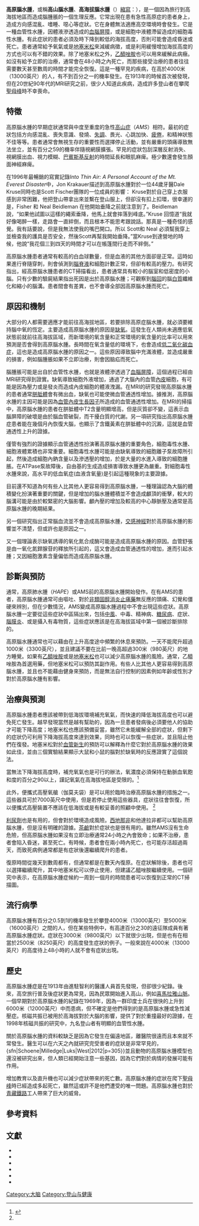 {{Infobox disease |
  Name        = High-altitude cerebral edema |
  ICD10       = |
  ICD9        = {{ICD9|993.2}} |
}}

'''高原腦水腫'''，或稱'''高山腦水腫'''、'''高海拔腦水腫'''（{{lang-en|High-altitude cerebral edema}}）[[縮寫|縮寫]]：{{lang|en|'''HACE'''}}），是一個因為旅行到高海拔地區而造成腦腫脹的一個生理反應。它常出現在患有急性高原症的患者身上，造成方向感混亂、嗜睡、噁心等症狀。它在身體無法適應高空環境時會發生。它是一種血管性水腫，因體液滲透造成的[[血腦屏障|血腦屏障]]，或是細胞中液體滯留造成的細胞毒性水腫。有此症狀的患者必須及時下降到較低的海拔高度，否則可能會造成昏迷或死亡。患者通常給予氧氣或是[[地塞米松|地塞米松]]來減緩病徵，或是利用緩慢增加海拔高度的方式也可以有不錯的效果。除了地塞米松之外，[[乙醯唑胺|乙醯唑胺]]也可以用來緩解此病癥。如沒有給予立即的治療，通常會在48小時之內死亡，而那些接受治療的患者往往需要數天甚至數周的時間才能完全恢復。這是一種罕見的疾病，在高於4000米（13000英尺）的人，有不到百分之一的機率發生。在1913年的時候首次被發現，但在20世紀90年代的MRI研究之前，很少人知道此疾病，造成許多登山者在攀爬[[聖母峰|聖母峰]]時不幸喪命。

==特徵==
高原腦水腫的早期症狀通常與中度至重度的急性[[高山症|高山症]]（''AMS''）相符。{{sfn|Bärtsch|Swenson|2013|p=2296}}最初的症狀包括方向感混亂、喪失意識、{{sfn|Rosenberg|2012|p=146}}發燒、[[失調|失調]]、{{sfn|Bärtsch|Swenson|2013|p=2294}}畏光、心跳加快、{{sfn|Schoene|Milledge|Luks|West|2012|p=301}}[[疲倦|疲倦]]，和精神狀態不佳等等。{{sfn|Bärtsch|Swenson|2013|p=2296}}患者通常會無視生存的重要性而選擇停止活動，並有嚴重的頭痛導致無法坐立{{sfn|Schoene|Milledge|Luks|West|2012|p=301}}，並有百分之59的機率伴隨視網膜擴張。{{sfn|Wilson|Newman|Imray|2009|p=185}}罕見的症狀包刮深層反射消失、視網膜出血、視力模糊、[[巴賓斯基反射|巴賓斯基反射]]的時間延長和眼肌麻痺。{{sfn|Schoene|Milledge|Luks|West|2012|p=301}}極少數還會發生顏面神經麻痺。{{sfn|Wilson|Newman|Imray|2009|p=177}}

在1996年最暢銷的寫實記錄''Into Thin Air: A Personal Account of the Mt. Everest Disaster''中，Jon Krakauer描述到高原腦水腫對於一位44歲牙醫Dale Kruse同時也是Scott Fischer團隊的一位成員的影響：
Kruse對於自己穿上衣服感到非常困難，他把登山帶拿出來並繫在登山服上，但卻沒有扣上扣環，很幸運的是，Fisher 和 Neal Beidleman 在他開始垂降之前就注意到了。Beidleman說，“如果他試圖以這樣的繩索垂降，他馬上就會摔落到峰底。”Kruse 回憶道“我就好像喝醉一樣，走路會一直絆倒，而且根本不能思考跟說話。那真是一種奇怪的感覺。我有話要說，但是我無法使我的嘴巴開口。所以 Scott和 Neal 必須幫我穿上並檢查我的護具是否安全，然後Scott再幫我開始垂降。”當Kruse到達營地的時候，他說“我花個三到四天的時間才可以在帳篷間行走而不絆倒。”

高原腦水腫患者通常有較高的白血球數量，但是血液的其他方面卻是正常。這時如果進行脊隨穿刺，則會偵測到[[腦脊液|腦脊液]]和細胞計數正常，但卻有較高的壓力。{{sfn|Schoene|Milledge|Luks|West|2012|p=303}}有研究指出，經高原腦水腫患者的CT掃描看出，患者通常具有較小的腦室和低密度的小腦。{{sfn|Schoene|Milledge|Luks|West|2012|p=303}}只有少數的驗屍結果指出死因是出於高原腦水腫；{{sfn|Schoene|Milledge|Luks|West|2012|p=304}}可觀察到[[腦回|腦回]]的腦[[白質|白質]]纖維化和縮小的腦溝。患者間會有差異，也不會導全部因高原腦水腫而死亡。{{sfn|Schoene|Milledge|Luks|West|2012|p=304}}

==原因和機制==
大部分的人都需要適應才能前往高海拔地區，若要排除高原症腦水腫，就必須要維持腦中氧的恆定。{{sfn|Imray|Wright|Subudhi|Roach|2010|p=470}}主要造成高原腦水腫的原因是[[缺氧|缺氧]]。{{sfn|Imray|Wright|Subudhi|Roach|2010|p=468}}這發生在人類尚未適應低氧狀態前就前往高海拔區域，而新環境的氧含量和正常環境的氧含量的比率可以用來預測是否會得到高原腦水腫。{{sfn|Imray|Wright|Subudhi|Roach|2010|p=469}}長時間在氧含量低的環境下，也會造成[[低二氧化碳血症|低二氧化碳血症]]，{{sfn|Rosenberg|2012|p=147}}這也是造成高原腦水腫的原因之一。{{sfn|Wilson|Newman|Imray|2009|p=182}}這些原因導致腦中充滿液體，並造成嚴重的損害，{{sfn|Rosenberg|2012|pp=146–50}}例如腦腫脹如果不立即治療，則會因脑疝而死亡。{{sfn|Bärtsch|Swenson|2013|p=2294}}

腦腫脹可能是出自於血管性水腫，也就是液體滲透過了[[血腦屏障|血腦屏障]]，{{sfn|Bärtsch|Swenson|2013|p=2295}}這個過程已經由MRI研究得到證實。缺氧導致細胞外液增加，通過了大腦內的血管[[內皮|內皮]]細胞，有可能是因為壓力或是發炎而造成內皮細胞的體液洩漏。{{sfn|Schoene|Milledge|Luks|West|2012|p=304}}在MRI的研究發現高原腦水腫的患者通常[[胼胝體|胼胝體]]會有微出血，{{sfn|Bärtsch|Swenson|2013|p=2295}}缺氧也可能使微血管通透性增加。{{sfn|Schoene|Milledge|Luks|West|2012|p=304}}據推測，高原腦水腫的主因可能是因為[[血管內皮生長因子|血管內皮生長因子]]所造成的血管通透性增加。{{sfn|Schoene|Milledge|Luks|West|2012|p=306}}在MRI的掃描中，高原腦水腫的患者在胼胝體中T2含量明顯增高，但是灰質卻不變，這表示血腦屏障的破壞是由於腦血管破裂，而干擾白質的代謝。{{sfn|Rosenberg|2012|p=148}}另一項研究指出高原腦水腫症患者能在幾個月內恢復大腦，也顯示了含鐵黃素在胼胝體中的沉澱，這就是血管通透性上升的證據。{{sfn|Schoene|Milledge|Luks|West|2012|p=303}}

僅管有強烈的證據顯示血管通透性扮演著高原腦水腫的重要角色，細胞毒性水腫、細胞液體累積也非常重要。{{sfn|Rosenberg|2012|p=147}}{{sfn|Rosenberg|2012|p=148}}細胞毒性水腫可能是由缺氧導致的細胞離子泵故障所引起，然後造成細胞內鈉含量以及滲透壓的增加，於是大量的水進入導致的細胞腫脹。{{sfn|Schoene|Milledge|Luks|West|2012|p=304}}{{sfn|Schoene|Milledge|Luks|West|2012|p=305}}在ATPase泵故障後，自由基的生成造成損害導致水腫更為嚴重。{{sfn|Rosenberg|2012|p=147}}對細胞毒性水腫來說，高水平的低血氧症(血液含氧量)是引起這種現象的主要證據。{{sfn|Schoene|2008}}

目前還不知道為何有些人比其他人更容易得到高原腦水腫，一種理論認為大腦的體積變化扮演著重要的關鍵，但是增加的腦水腫體積並不會造成顱頂的衝擊，{{sfn|Schoene|Milledge|Luks|West|2012|p=306}}較大的腦溝可能是由於較緊密的大腦影響。{{sfn|Wilson|Newman|Imray|2009|p=183}}顱內壓的增加及較高的中心靜脈壓及通常是高原腦水腫的晚期結果。{{sfn|Wilson|Newman|Imray|2009|p=181}}{{sfn|Imray|Wright|Subudhi|Roach|2010|p=474}}{{sfn|Schoene|Milledge|Luks|West|2012|p=306}}

另一個研究指出正常腦血流並不會造成高原腦水腫，{{sfn|Schoene|Milledge|Luks|West|2012|p=305}}[[交感神經|交感神經]]對於高原腦水腫的影響並不清楚，但或許也是原因之一。{{sfn|Imray|Wright|Subudhi|Roach|2010|p=472}}

又一個理論表示缺氧誘導的氧化氮合成酶可能是造成高原腦水腫的原因。{{sfn|Schoene|Milledge|Luks|West|2012|p=307}}血管舒張是由一氧化氮銲腺苷的釋放所引起的，{{sfn|Rosenberg|2012|p=147}}這又會造成血管通透性的增加，進而引起水腫；又因細胞激素含量偏低而造成高原腦水腫。{{sfn|Schoene|Milledge|Luks|West|2012|p=307}}

==診斷與預防==
通常，高原肺水腫（''HAPE''）或AMS前的高原腦水腫開始發作。{{sfn|Rosenberg|2012|p=146}}在有AMS的患者，高原腦水腫通常可由嘔吐、對於[[非類固醇消炎止痛藥|非類固醇消炎止痛藥]]無反應的頭痛、幻覺和僵硬來辨別，{{sfn|Bärtsch|Swenson|2013|p=2295}}{{sfn|Schoene|2008}}但在少數情況，AMS變成高原腦水腫過程中不會出現這些症狀。{{sfn|Bärtsch|Swenson|2013|p=2295}}高原腦水腫一定要從這些症狀中區隔出來，包括[[中風|中風]]、中毒、精神病、{{sfn|Bärtsch|Swenson|2013|p=2296}}[[糖尿病|糖尿病]]、症狀、[[腦膜炎|腦膜炎]]、{{sfn|Schoene|2008}}或是攝入有毒物質，{{sfn|Schoene|Milledge|Luks|West|2012|p=301}}這些症狀應該是在高海拔區域中第一個被診斷排除的。{{sfn|Wilson|Newman|Imray|2009|p=177}}

高原腦水腫通常也可以藉由在上升高度途中頻繁的休息來預防。{{sfn|Imray|Wright|Subudhi|Roach|2010|p=467}}{{sfn|Schoene|2008}}一天不能爬升超過1000米（3300英尺），並且建議不要在比前一晚高超過300米（980英尺）的地方睡覺。{{sfn|Wilson|Newman|Imray|2009|p=175}}如果有[[乙醯唑胺|乙醯唑胺]]或是[[地塞米松|地塞米松]]也可以減少高原腦水腫的風險。{{sfn|Bärtsch|Swenson|2013|p=2295}}通常，乙醯唑胺為首選用藥，但地塞米松可以預防其副作用。{{sfn|Bärtsch|Swenson|2013|p=2298}}有些人比其他人更容易得到高原腦水腫，{{sfn|Schoene|2008}}並且也不能藉由健身來預防，{{sfn|Imray|Wright|Subudhi|Roach|2010|p=471}}而是無法自行控制的因素例如年齡或性別才對於高原腦水腫有影響。{{sfn|Schoene|Milledge|Luks|West|2012|p=301}}


==治療與預測==
高原腦水腫患者應該被帶到低海拔環境補充氧氣，{{sfn|Rosenberg|2012|p=148}}而快速的降低海拔高度也可以避免死亡發生。{{sfn|Bärtsch|Swenson|2013|p=2299}}越早發現當然是越有幫助的，因為一旦患者發病後必須要他人的協助才可能下降高度；{{sfn|Schoene|Milledge|Luks|West|2012|p=304}}地塞米松也應該預備妥當，{{sfn|Bärtsch|Swenson|2013|p=2295}}雖然它未能緩解全部的症狀，但剩下的症狀仍可利用下降海拔高度來達到效果，{{sfn|Schoene|Milledge|Luks|West|2012|p=304}}同時也可以恢復一些症狀，並且阻止他們在復發。{{sfn|Schoene|2008}}地塞米松對於[[血管新生|血管新生]]的預防可以解釋為什麼它對於高原腦水腫的效果如此佳，{{sfn|Schoene|Milledge|Luks|West|2012|p=306}}並由三個實驗結果顯示大鼠和小鼠的腦對於缺氧時的反應證實了這個說法。{{sfn|Schoene|Milledge|Luks|West|2012|p=306}}{{sfn|Schoene|Milledge|Luks|West|2012|p=307}}

當無法下降海拔高度時，補充氧氣也是可行的辦法，氧濃度必須保持在動脈血氧飽和度的百分之90以上，謹記氧氣在高海拔地區是受限的。<ref name="#1">{{cite journal|last=Luks|first=Andrew|author2=Scott E. Macintosh|author3=Colin K. Grissom|author4=Paul S Auerbach|author5=George W Rodway|author6=Robert B Schoene|author7=Ken Zafren|author8=Peter H Hackett|title=Wilderness Medical Society Consensus Guidelines for the Prevention and Treatment of Acute Altitude Illness|journal=Wilderness & Environmental Medicine|date=June 2010|volume=21|issue=2|pages=146-155|url=http://www.wemjournal.org/|accessdate=13 December 2013|doi=10.1016/j.wem.2010.03.002|archive-date=2021-03-15|archive-url=https://web.archive.org/web/20210315093943/https://www.wemjournal.org/|dead-url=no}}</ref>

此外，便攜式高壓氧艙（伽莫夫袋）是可以用於臨時治療高原腦水腫的措施之一。這些器具可於7000英尺中使用，但是若停止使用這些器具，症狀往往會恢復，所以便攜式高壓裝置不應該在低海拔或是有較妥善的照顧中使用。	<ref name="#1"/>

[[利尿劑|利尿劑]]也是有用的，但會對於環境造成風險。{{sfn|Schoene|Milledge|Luks|West|2012|p=304}}[[西地那非|西地那非]]和他達拉非都可以幫助高原腦水腫，{{sfn|Wilson|Newman|Imray|2009|p=179}}但是沒有明確的證據。{{sfn|Imray|Wright|Subudhi|Roach|2010|p=478}}[[茶鹼|茶鹼]]對於症狀也是很有用的。{{sfn|Imray|Wright|Subudhi|Roach|2010|p=478}}雖然AMS沒有生命危險，{{sfn|Schoene|2008}}但高原腦水腫如果沒有立即治療通常24小時之內會致命；{{sfn|Bärtsch|Swenson|2013|p=2294}}如果不治療，患者會陷入昏迷，{{sfn|Bärtsch|Swenson|2013|p=2294}}甚至死亡。{{sfn|Bärtsch|Swenson|2013|p=2294}}有時候，患者會在兩小時內死亡，也可能存活超過兩天，{{sfn|Schoene|Milledge|Luks|West|2012|p=301}}而致死病例通常都是有症狀後還繼續爬升的患者。{{sfn|Schoene|Milledge|Luks|West|2012|p=301}}

復原時間從幾天到數周都有，{{sfn|Schoene|Milledge|Luks|West|2012|p=304}}但通常都是在數天內復原。{{sfn|Imray|Wright|Subudhi|Roach|2010|p=467}}在症狀解除後，患者也可以選擇繼續爬升，其中地塞米松可以停止使用，但建議乙醯唑胺繼續使用。{{sfn|Bärtsch|Swenson|2013|p=2299}}一個研究中表示，在高原腦水腫症候約一周到一個月的時間患者可以恢復到正常的CT掃描圖。{{sfn|Schoene|Milledge|Luks|West|2012|p=303}}

==流行病學==
高原腦水腫有百分之0.5到1的機率發生於攀登4000米（13000英尺）至5000米（16000英尺）之間的人，{{sfn|Bärtsch|Swenson|2013|p=2295}}但在某些特例中，有高達百分之30的遠征隊成員有著高原腦水腫症狀。{{sfn|Schoene|Milledge|Luks|West|2012|p=301}}症狀在3000米（9800英尺）以下就很少出現，{{sfn|Schoene|Milledge|Luks|West|2012|p=301}}但是也有在相當於2500米（8250英尺）的高度發生症狀的例子。{{sfn|Wilson|Newman|Imray|2009|p=176}}一般來說在4000米（13000英尺）的高度待上48小時的人就不會有症狀出現。{{sfn|Bärtsch|Swenson|2013|p=2295}}

==歷史==

高原腦水腫症是在1913年由進駐智利的醫護人員首先發現，但卻很少紀錄。{{sfn|Schoene|Milledge|Luks|West|2012|p=301}}{{sfn|Wilson|Newman|Imray|2009|p=175}}後來，高空旅行普及後症狀更為常見，因為民眾開始進入高山，例如[[喜馬拉雅山脈|喜馬拉雅山脈]]。{{sfn|Rosenberg|2012|p=146}}一個早期對於高原腦水腫的紀錄在1969年，因為一群印度士兵在很快的上升到6000米（12000英尺）中而患病，{{sfn|Rosenberg|2012|pp=146 & 150}}但不確定是他們得到的是高原腦水腫或急性減壓症。{{sfn|Wilson|Newman|Imray|2009|p=181}}核磁共振已被用於高海拔對於大腦的影響，{{sfn|Rosenberg|2012|p=148}}提供了對於重撞最好的證據，{{sfn|Schoene|2008}}在1998年核磁共振的研究中，九名登山者有明顯的血管性水腫。{{sfn|Wilson|Newman|Imray|2009|p=184}}

關於高原腦水腫的資料較缺乏是因為它發生在偏遠地區，離醫院很遠{{sfn|Bärtsch|Swenson|2013|p=2300}}而且本來就不常發生。{{sfn|Imray|Wright|Subudhi|Roach|2010|p=471}}醫生可以在六天之內就研究完受害者的症狀是非常罕見的，{sfn|Schoene|Milledge|Luks|West|2012|p=305}}並且動物的高原腦水腫模型也還沒被研究出來，{{sfn|Imray|Wright|Subudhi|Roach|2010|p=475}}但人類已經開始注意一些基因，因為它們對於病情的發展可能有作用。{{sfn|Wilson|Newman|Imray|2009|p=180}}

增加教育以及直升機也可以減少症狀帶來的死亡數。{{sfn|Schoene|Milledge|Luks|West|2012|p=303}}高原腦水腫的症狀在爬下[[聖母峰|聖母峰]]時已經造成多起死亡，雖然這或許不是他們遭受的唯一問題。{{sfn|Wilson|Newman|Imray|2009|p=177}}高原腦水腫也對於[[青藏鐵路|青藏鐵路]]工人帶來了巨大的威脅。{{sfn|Wilson|Newman|Imray|2009|p=175}}

==參考資料==
{{reflist|2}}

==文獻==
* {{cite journal
  | last1 = Bärtsch
  | first1 = Peter
  | last2 = Swenson
  | first2 = Erik
  | title = Acute High-Altitude Illnesses
  | journal = [[The_New_England_Journal_of_Medicine|The New England Journal of Medicine]]
  | year = 2013
  | volume = 386
  | issue = 24
  | pages = 2294–302
  | doi = 10.1056/NEJMcp1214870
  | pmid = 23758234
  | ref = harv
  }}
* {{cite journal
  | last1 = Imray
  | first1 = Chris
  | last2 = Wright
  | first2 = Alex
  | last3 = Subudhi
  | first3 = Andrew
  | last4 = Roach
  | first4 = Robert
  | title = Acute Mountain Sickness: Pathophysiology, Prevention, and Treatment
  | journal = Progress in Cardiovascular Diseases
  | year = 2010
  | volume = 52
  | issue = 6
  | pages = 467–484
  | doi = 10.1016/j.pcad.2010.02.003
  | pmid = 20417340
  | ref = harv
  }}
* {{cite book
  | last = Rosenberg
  | first = Gary
  | edition = 5
  | title = Molecular Physiology and Metabolism of the Nervous System
  | year = 2012
  | publisher = [[Oxford_University_Press|Oxford University Press]]
  | isbn = 978-0-19-539427-6
  | ref= harv
  }}
* {{cite journal
  | last = Schoene
  | first = Robert
  | title = Illnesses at High Altitude
  | url = https://archive.org/details/sim_chest_2008-08_134_2/page/402
  | journal = [[Chest_(journal)|Chest]]
  | year = 2008
  | volume = 134
  | issue = 2
  | pages = 402–16
  | doi = 10.1378/chest.07-0561
  | pmid = 18682459
  | ref = harv
  }}
* {{cite book
  | last1 = Schoene
  | first1 = Robert
  | last2 = Milledge
  | first2 = James
  | last3 = Luks
  | first3 = Andrew
  | last4 = West
  | first4 = John
  | title = High Altitude Medicine and Physiology
  | date = 2012
  | publisher = [[CRC_Press|CRC Press]]
  | isbn = 978-1-4441-5432-0
  | ref = harv
  }}
* {{cite journal
  | last1 = Wilson
  | first1 = Mark
  | last2 = Newman
  | first2 = Stanton
  | last3 = Imray
  | first3 = Chris
  | title = The Cerebral Effects of Ascent to High Altitudes
  | journal = [[Lancet_Neurology|Lancet Neurology]]
  | year = 2009
  | volume = 8
  | issue = 2
  | pages = 175–91
  | doi = 10.1016/S1474-4422(09)70014-6
  | pmid = 19161909
  | ref = harv
  }}

{{DEFAULTSORT:High-Altitude Cerebral Edema}}
[[Category:大脑|Category:大脑]]
[[Category:登山与健康|Category:登山与健康]]